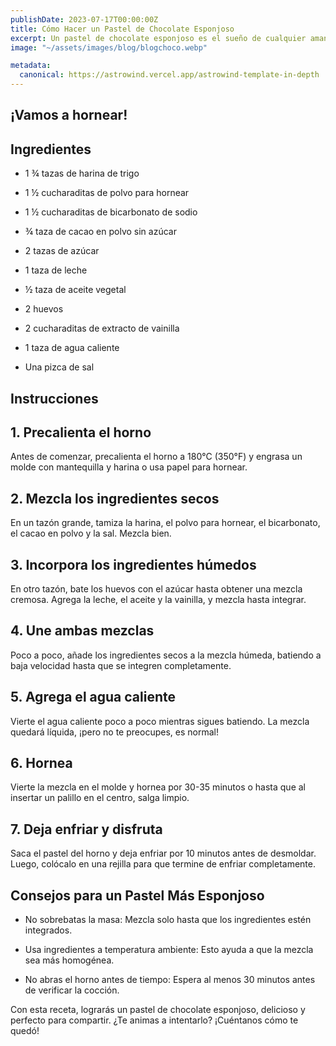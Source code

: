 ```yaml
---
publishDate: 2023-07-17T00:00:00Z
title: Cómo Hacer un Pastel de Chocolate Esponjoso 
excerpt: Un pastel de chocolate esponjoso es el sueño de cualquier amante del cacao. Suave, húmedo y con un intenso sabor, es perfecto para cualquier ocasión. Aquí te compartimos una receta fácil y consejos para que tu pastel quede perfecto.
image: "~/assets/images/blog/blogchoco.webp"

metadata:
  canonical: https://astrowind.vercel.app/astrowind-template-in-depth
---
```



## ¡Vamos a hornear!

## Ingredientes

- 1 ¾ tazas de harina de trigo

- 1 ½ cucharaditas de polvo para hornear

- 1 ½ cucharaditas de bicarbonato de sodio

- ¾ taza de cacao en polvo sin azúcar

- 2 tazas de azúcar

- 1 taza de leche

- ½ taza de aceite vegetal

- 2 huevos

- 2 cucharaditas de extracto de vainilla

- 1 taza de agua caliente

- Una pizca de sal

## Instrucciones

## 1. Precalienta el horno

Antes de comenzar, precalienta el horno a 180°C (350°F) y engrasa un molde con mantequilla y harina o usa papel para hornear.

## 2. Mezcla los ingredientes secos

En un tazón grande, tamiza la harina, el polvo para hornear, el bicarbonato, el cacao en polvo y la sal. Mezcla bien.

## 3. Incorpora los ingredientes húmedos

En otro tazón, bate los huevos con el azúcar hasta obtener una mezcla cremosa. Agrega la leche, el aceite y la vainilla, y mezcla hasta integrar.

## 4. Une ambas mezclas

Poco a poco, añade los ingredientes secos a la mezcla húmeda, batiendo a baja velocidad hasta que se integren completamente.

## 5. Agrega el agua caliente

Vierte el agua caliente poco a poco mientras sigues batiendo. La mezcla quedará líquida, ¡pero no te preocupes, es normal!

## 6. Hornea

Vierte la mezcla en el molde y hornea por 30-35 minutos o hasta que al insertar un palillo en el centro, salga limpio.

## 7. Deja enfriar y disfruta

Saca el pastel del horno y deja enfriar por 10 minutos antes de desmoldar. Luego, colócalo en una rejilla para que termine de enfriar completamente.

## Consejos para un Pastel Más Esponjoso

- No sobrebatas la masa: Mezcla solo hasta que los ingredientes estén integrados.

- Usa ingredientes a temperatura ambiente: Esto ayuda a que la mezcla sea más homogénea.

- No abras el horno antes de tiempo: Espera al menos 30 minutos antes de verificar la cocción.

Con esta receta, lograrás un pastel de chocolate esponjoso, delicioso y perfecto para compartir. ¿Te animas a intentarlo? ¡Cuéntanos cómo te quedó!
